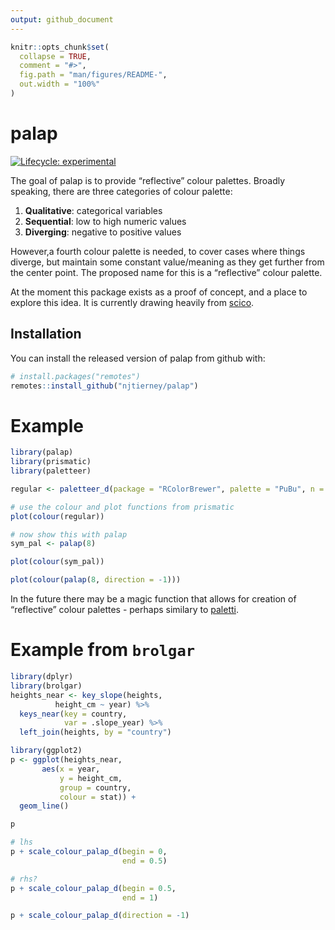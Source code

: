 ```yaml
---
output: github_document
---
```


<!-- README.md is generated from README.Rmd. Please edit that file -->

```r
knitr::opts_chunk$set(
  collapse = TRUE,
  comment = "#>",
  fig.path = "man/figures/README-",
  out.width = "100%"
)
```

# palap

<!-- badges: start -->
[![Lifecycle: experimental](https://img.shields.io/badge/lifecycle-experimental-orange.svg)](https://www.tidyverse.org/lifecycle/#experimental)
<!-- badges: end -->

The goal of palap is to provide "reflective" colour palettes. Broadly speaking, there are three categories of colour palette:

1. **Qualitative**: categorical variables
2. **Sequential**: low to high numeric values
3. **Diverging**: negative to positive values

However,a fourth colour palette is needed, to cover cases where things diverge, but maintain some constant value/meaning as they get further from the center point. The proposed name for this is a "reflective" colour palette.

At the moment this package exists as a proof of concept, and a place to explore this idea. It is currently drawing heavily from [scico](https://github.com/thomasp85/scico).

## Installation

You can install the released version of palap from github with:

``` r
# install.packages("remotes")
remotes::install_github("njtierney/palap")
```

# Example

```r
library(palap)
library(prismatic)
library(paletteer)

regular <- paletteer_d(package = "RColorBrewer", palette = "PuBu", n = 8)

# use the colour and plot functions from prismatic
plot(colour(regular))
```


```r
# now show this with palap
sym_pal <- palap(8)

plot(colour(sym_pal))
```


```r
plot(colour(palap(8, direction = -1)))
```

In the future there may be a magic function that allows for creation of "reflective" colour palettes - perhaps similary to [paletti](https://github.com/EdwinTh/paletti).


# Example from `brolgar`

```r
library(dplyr)
library(brolgar)
heights_near <- key_slope(heights,
          height_cm ~ year) %>%
  keys_near(key = country,
            var = .slope_year) %>%
  left_join(heights, by = "country")

library(ggplot2)
p <- ggplot(heights_near,
       aes(x = year,
           y = height_cm,
           group = country,
           colour = stat)) +
  geom_line()

p

# lhs
p + scale_colour_palap_d(begin = 0,
                         end = 0.5)

# rhs?
p + scale_colour_palap_d(begin = 0.5,
                         end = 1)

p + scale_colour_palap_d(direction = -1)

```

